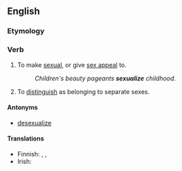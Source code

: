 ==English==

===Etymology===
{{suffix|sexual|ize|lang=en}}

===Verb===
{{en-verb|sexualiz}}

# {{lb|en|transitive}} To make [[sexual]], or give [[sex appeal]] to.
#: ''Children's beauty pageants '''sexualize''' childhood.''
# {{lb|en|biology|transitive}} To [[distinguish]] as belonging to separate sexes.

====Antonyms====
* [[desexualize]]

====Translations====
{{trans-top|to make sexual}}
* Finnish: {{t|fi|seksualisoida}}, {{t|fi|seksuaalistaa}}, {{t|fi|sukupuolistaa}}
* Irish: {{t|ga|gnéasaigh}}
{{trans-mid}}
{{trans-bottom}}
